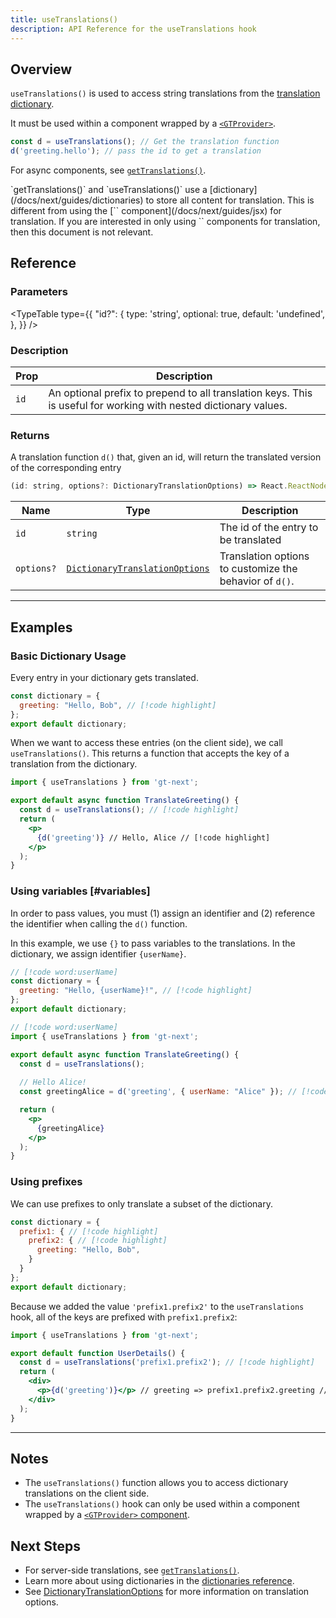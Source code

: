 ```yaml
---
title: useTranslations()
description: API Reference for the useTranslations hook
---
```


## Overview

`useTranslations()` is used to access string translations from the [translation dictionary](/docs/next/guides/dictionaries).

It must be used within a component wrapped by a [`<GTProvider>`](/docs/next/api/components/gtprovider).

```jsx
const d = useTranslations(); // Get the translation function
d('greeting.hello'); // pass the id to get a translation
```

For async components, see [`getTranslations()`](/docs/next/api/dictionary/getTranslations).

<Callout>
  `getTranslations()` and `useTranslations()` use a [dictionary](/docs/next/guides/dictionaries) to store all content for translation.
  This is different from using the [`<T>` component](/docs/next/guides/jsx) for translation.
  If you are interested in only using `<T>` components for translation, then this document is not relevant.
</Callout>

## Reference

### Parameters

<TypeTable
  type={{
    "id?": {
        type: 'string',
        optional: true,
        default: 'undefined',
    },
  }}
/>

### Description

| Prop | Description |
| ---- | ----------- |
| `id` | An optional prefix to prepend to all translation keys. This is useful for working with nested dictionary values.|

### Returns

A translation function `d()` that, given an id, will return the translated version of the corresponding entry

```jsx
(id: string, options?: DictionaryTranslationOptions) => React.ReactNode
```

| Name                  | Type | Description                                                                 |
|-----------------------|--|-----------------------------------------------------------------------------|
| `id`             | `string` | The id of the entry to be translated                                     |
| `options?`            | [`DictionaryTranslationOptions`](/docs/react/api/types/DictionaryTranslationOptions) | Translation options to customize the behavior of `d()`. |

---

## Examples

### Basic Dictionary Usage
Every entry in your dictionary gets translated.

```jsx title="dictionary.jsx" copy
const dictionary = {
  greeting: "Hello, Bob", // [!code highlight]
};
export default dictionary;
```

When we want to access these entries (on the client side), we call `useTranslations()`.
This returns a function that accepts the key of a translation from the dictionary.

```jsx title="TranslateGreeting.jsx" copy
import { useTranslations } from 'gt-next';

export default async function TranslateGreeting() {
  const d = useTranslations(); // [!code highlight]
  return (
    <p>
      {d('greeting')} // Hello, Alice // [!code highlight]
    </p>
  );
}
```

### Using variables [#variables]
In order to pass values, you must (1) assign an identifier and (2) reference the identifier when calling the `d()` function.

In this example, we use `{}` to pass variables to the translations.
In the dictionary, we assign identifier `{userName}`.

```jsx title="dictionary.jsx" copy
// [!code word:userName]
const dictionary = {
  greeting: "Hello, {userName}!", // [!code highlight]
};
export default dictionary;
```

```jsx title="src/server/TranslateGreeting.jsx" copy
// [!code word:userName]
import { useTranslations } from 'gt-next';

export default async function TranslateGreeting() {
  const d = useTranslations();
  
  // Hello Alice!
  const greetingAlice = d('greeting', { userName: "Alice" }); // [!code highlight]

  return (
    <p>
      {greetingAlice}
    </p>
  );
}
```

### Using prefixes

We can use prefixes to only translate a subset of the dictionary.
```jsx  title="dictionary.jsx" copy
const dictionary = {
  prefix1: { // [!code highlight]
    prefix2: { // [!code highlight]
      greeting: "Hello, Bob",
    }
  }
};
export default dictionary;
```
Because we added the value `'prefix1.prefix2'` to the `useTranslations` hook, all of the keys are prefixed with `prefix1.prefix2`:
```jsx title="UserDetails.jsx" copy
import { useTranslations } from 'gt-next';

export default function UserDetails() {
  const d = useTranslations('prefix1.prefix2'); // [!code highlight]
  return (
    <div>
      <p>{d('greeting')}</p> // greeting => prefix1.prefix2.greeting // [!code highlight]
    </div>
  );
}
```
--- 
## Notes
 * The `useTranslations()` function allows you to access dictionary translations on the client side.
 * The `useTranslations()` hook can only be used within a component wrapped by a [`<GTProvider>` component](/docs/next/api/components/gtprovider).

## Next Steps
 * For server-side translations, see [`getTranslations()`](/docs/next/api/dictionary/getTranslations).
 * Learn more about using dictionaries in the [dictionaries reference](/docs/next/guides/dictionaries).
 * See [DictionaryTranslationOptions](/docs/next/api/types/DictionaryTranslationOptions) for more information on translation options.